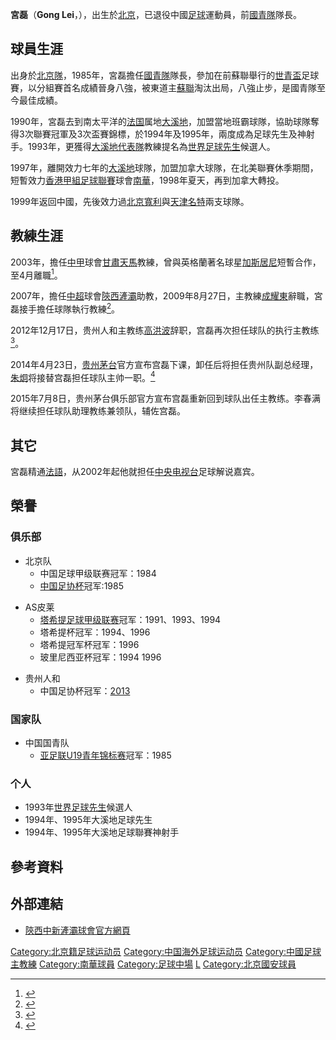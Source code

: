 {{noteTA
|1=zh-hans:塔希提;zh-hk:大溪地
|2=zh-hans:加斯科因;zh-hk:加斯居尼;zh-tw:加斯科因;
}}
{{Football manager infobox
| playername = 宮磊
| image = 
| fullname = 宮磊
| englishname = Gong Lei
| height = {{height|m=1.77}}
| nickname = 
| dateofbirth =  {{birth date and age|1965|10|15}}
| cityofbirth = [[北京|北京]]
| countryofbirth      = [[中國|中國]]
| currentclub         = [[贵州人和|贵州人和]]（主教练兼总经理）
| position            = 中場
| youthyears          = 1980–1983
| youthclubs          = [[北京國安|北京隊]]
| years               = 1983–1989<br>1990–1997<br>1997<br>1997–1998<br>1998<br>1999–2000<br>2000–2001
| clubs               = [[北京國安|北京隊]]<br>{{tsl|en|AS Pirae||皮萊}}<br>{{tsl|en|Toronto Lynx||多倫多山貓}}<br>[[南華足球隊|南華]]<br>{{tsl|en|Toronto Olympians||多倫多奧林比亞}}<br>[[北京寬利|北京寬利]]<br>[[天津名特|天津名特]]
| caps(goals)         = ? (?) <br> ? (?) <br> ? (?) <br> ? (?) <br> ? (?) <br> ? (?) <br> ? (?)
| nationalyears       = 1983–1986
| nationalteam        = [[中國國家青年足球隊|國青隊]]
| nationalcaps(goals) = ? (?)
| manageryears        = 2003<br>2009<br>2013–2014<br>2015<br>2016<br>2017
| managerclubs        = [[甘肅天馬|甘肅天馬]]<br>[[陕西中新|陕西中新]] (代理)<br>[[贵州人和|贵州人和]] (代理)<br>[[贵州人和|贵州人和]]<br>[[江苏苏宁足球俱乐部|江苏苏宁]]（体育顾问）<br>[[重庆当代力帆|重庆当代力帆]]（总经理）
}}
'''宮磊'''（'''Gong Lei'''，{{bd|1965年|10月15日}}），出生於[[北京|北京]]，已退役中國[[足球|足球]]運動員，前[[中國國家青年足球隊|國青隊]]隊長。

==球員生涯==
出身於[[北京國安|北京隊]]，1985年，宮磊擔任[[中國國家青年足球隊|國青隊]]隊長，參加在前蘇聯舉行的[[世青盃|世青盃]]足球賽，以分組賽首名成績晉身八強，被東道主[[蘇聯國家足球隊|蘇聯]]淘汰出局，八強止步，是國青隊至今最佳成績。

1990年，宮磊去到南太平洋的[[法国|法国]]属地[[大溪地|大溪地]]，加盟當地班霸球隊{{tsl|en|AS Pirae||皮萊}}，協助球隊奪得3次聯賽冠軍及3次盃賽錦標，於1994年及1995年，兩度成為足球先生及神射手。1993年，更獲得[[塔希提足球代表隊|大溪地代表隊]]教練提名為[[世界足球先生|世界足球先生]]候選人。

1997年，離開效力七年的[[大溪地|大溪地]]球隊{{tsl|en|AS Pirae||皮萊}}，加盟加拿大球隊{{tsl|en|Toronto Lynx||多倫多山貓}}，在北美聯賽休季期間，短暫效力[[香港甲組足球聯賽|香港甲組足球聯賽]]球會[[南華足球隊|南華]]，1998年夏天，再到加拿大轉投{{tsl|en|Toronto Olympia||多倫多奧林比亞}}。

1999年返回中國，先後效力過[[北京寬利|北京寬利]]與[[天津名特|天津名特]]兩支球隊。

==教練生涯==
2003年，擔任[[中甲|中甲]]球會[[甘肅天馬|甘肅天馬]]教練，曾與英格蘭著名球星[[加斯居尼|加斯居尼]]短暫合作，至4月離職<ref>{{Cite web |url=http://www.people.com.cn/BIG5/channel2/58/277/278/200304/26/147973.html |title=宮磊平靜面對下課 |accessdate=2009-08-28 |archive-date=2013-03-12 |archive-url=https://web.archive.org/web/20130312143308/http://www.people.com.cn/BIG5/channel2/58/277/278/200304/26/147973.html |dead-url=no }}</ref>。

2007年，擔任[[中超|中超]]球會[[陝西滻灞|陝西滻灞]]助教，2009年8月27日，主教練[[成耀東|成耀東]]辭職，宮磊接手擔任球隊執行教練<ref>{{Cite web |url=http://sports.sohu.com/20090828/n266303828.shtml |title=成耀東辭職宮磊接手 |access-date=2009-08-28 |archive-date=2020-06-24 |archive-url=https://web.archive.org/web/20200624112858/https://sports.sohu.com/20090828/n266303828.shtml |dead-url=no }}</ref>。

2012年12月17日，贵州人和主教练[[高洪波|高洪波]]辞职，宫磊再次担任球队的执行主教练<ref>{{Cite web |url=http://sports.sohu.com/20121217/n360697864.shtml |title=人和宣布高洪波辞去主帅一职 宫磊任代理主教练 |accessdate=2012-12-19 |archive-date=2012-12-21 |archive-url=https://web.archive.org/web/20121221121103/http://sports.sohu.com/20121217/n360697864.shtml |dead-url=no }}</ref>。

2014年4月23日，[[贵州人和|贵州茅台]]官方宣布宫磊下课，卸任后将担任贵州队副总经理，[[朱炯|朱炯]]将接替宫磊担任球队主帅一职。<ref>{{cite news|url=http://renhefc.hupu.com/notice/detail/28|title=公告：朱炯任球队主帅，宫磊出任球队副总|publisher=贵州人和国酒茅台足球队官方网站|date=2014-04-23|accessdate=2014-04-23|archive-date=2014-04-28|archive-url=https://web.archive.org/web/20140428215341/http://renhefc.hupu.com/notice/detail/28|dead-url=no}}</ref>

2015年7月8日，贵州茅台俱乐部官方宣布宫磊重新回到球队出任主教练。李春满将继续担任球队助理教练兼领队，辅佐宫磊。

==其它==
宮磊精通[[法語|法語]]，从2002年起他就担任[[中国中央电视台|中央电视台]]足球解说嘉宾。

==榮譽==
===俱乐部===
*北京队
**中国足球甲级联赛冠军：1984
**[[中国足协杯|中国足协杯]]冠军:1985

*AS皮莱 
**[[塔希提足球甲级联赛|塔希提足球甲级联赛]]冠军：1991、1993、1994 
**塔希提杯冠军：1994、1996
**塔希提冠军杯冠军：1996
**玻里尼西亚杯冠军：1994 1996

*贵州人和
**中国足协杯冠军：[[2013年中国足协杯|2013]]

===国家队===
*中国国青队
**[[亚足联U19青年锦标赛|亚足联U19青年锦标赛]]冠军：1985

===个人===
* 1993年[[世界足球先生|世界足球先生]]候選人
* 1994年、1995年大溪地足球先生
* 1994年、1995年大溪地足球聯賽神射手

==參考資料==
{{reflist}}

==外部連結==
* [https://web.archive.org/web/20090827123401/http://chanba.hsw.cn/bsyg08/index.shtml 陝西中新滻灞球會官方網頁]

{{2013年中超分类名单贵州}}
{{2014年中超分类名单贵州}}
{{2015年中超分类名单贵州}}

{{DEFAULTSORT:GONG Lei}}

[[Category:北京籍足球运动员|Category:北京籍足球运动员]]
[[Category:中国海外足球运动员|Category:中国海外足球运动员]]
[[Category:中國足球主教練|Category:中國足球主教練]]
[[Category:南華球員|Category:南華球員]]
[[Category:足球中場|Category:足球中場]]
[[Category:宫姓|L]]
[[Category:北京國安球員|Category:北京國安球員]]